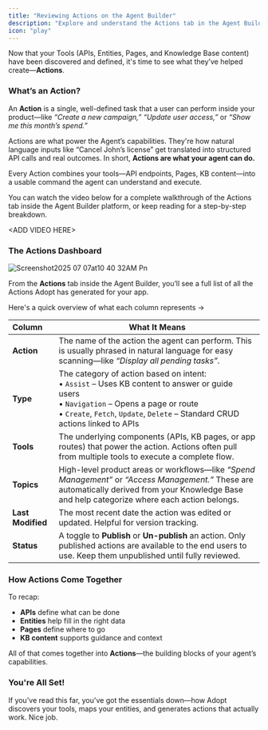 ```yaml
---
title: "Reviewing Actions on the Agent Builder"
description: "Explore and understand the Actions tab in the Agent Builder Platform"
icon: "play"
---
```


Now that your Tools (APIs, Entities, Pages, and Knowledge Base content) have been discovered and defined, it's time to see what they’ve helped create—**Actions**.

### What’s an Action?

An **Action** is a single, well-defined task that a user can perform inside your product—like _“Create a new campaign,”_ _“Update user access,”_ or _“Show me this month’s spend.”_

Actions are what power the Agent’s capabilities. They're how natural language inputs like “Cancel John’s license” get translated into structured API calls and real outcomes. In short, **Actions are what your agent can do.**

Every Action combines your tools—API endpoints, Pages, KB content—into a usable command the agent can understand and execute.

You can watch the video below for a complete walkthrough of the Actions tab inside the Agent Builder platform, or keep reading for a step-by-step breakdown.

\<ADD VIDEO HERE\>

### The Actions Dashboard

![Screenshot2025 07 07at10 40 32AM Pn](/images/Screenshot2025-07-07at10.40.32AM.png)

From the **Actions** tab inside the Agent Builder, you’ll see a full list of all the Actions Adopt has generated for your app.

Here's a quick overview of what each column represents →

| **Column**        | **What It Means**                                                                                                                                                                                                                     |
| :---------------- | ------------------------------------------------------------------------------------------------------------------------------------------------------------------------------------------------------------------------------------- |
| **Action**        | The name of the action the agent can perform. This is usually phrased in natural language for easy scanning—like _“Display all pending tasks”_.                                                                                       |
| **Type**          | The category of action based on intent: <br />• `Assist` – Uses KB content to answer or guide users <br />• `Navigation` – Opens a page or route <br />• `Create`, `Fetch`, `Update`, `Delete` – Standard CRUD actions linked to APIs |
| **Tools**         | The underlying components (APIs, KB pages, or app routes) that power the action. Actions often pull from multiple tools to execute a complete flow.                                                                                   |
| **Topics**        | High-level product areas or workflows—like _“Spend Management”_ or _“Access Management.”_ These are automatically derived from your Knowledge Base and help categorize where each action belongs.                                     |
| **Last Modified** | The most recent date the action was edited or updated. Helpful for version tracking.                                                                                                                                                  |
| **Status**        | A toggle to **Publish** or **Un-publish** an action. Only published actions are available to the end users to use. Keep them unpublished until fully reviewed.                                                                        |

### How Actions Come Together

To recap:

- **APIs** define what can be done
- **Entities** help fill in the right data
- **Pages** define where to go
- **KB content** supports guidance and context

All of that comes together into **Actions**—the building blocks of your agent’s capabilities.

### You're All Set\!

If you've read this far, you've got the essentials down—how Adopt discovers your tools, maps your entities, and generates actions that actually work. Nice job.